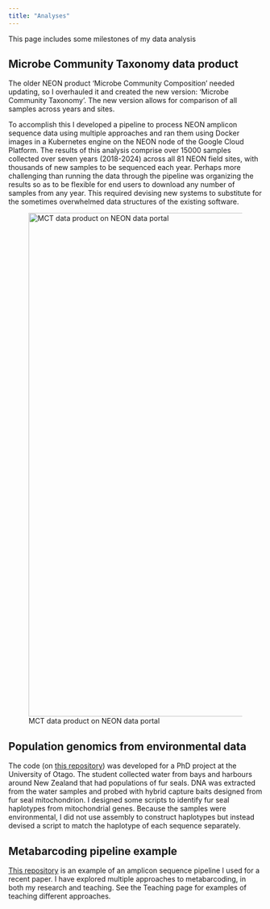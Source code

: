 ```yaml
---
title: "Analyses"
---
```


This page includes some milestones of my data analysis

## Microbe Community Taxonomy data product

The older NEON product 'Microbe Community Composition' needed updating, so I overhauled it and created the new version: 'Microbe Community Taxonomy'. The new version allows for comparison of all samples across years and sites. 

To accomplish this I developed a pipeline to process NEON amplicon sequence data using multiple approaches and ran them using Docker images in a Kubernetes engine on the NEON node of the Google Cloud Platform. The results of this analysis comprise over 15000 samples collected over seven years (2018-2024) across all 81 NEON field sites, with thousands of new samples to be sequenced each year. Perhaps more challenging than running the data through the pipeline was organizing the results so as to be flexible for end users to download any number of samples from any year. This required devising new systems to substitute for the sometimes overwhelmed data structures of the existing software. 

![MCT data product on NEON data portal](images/mct_search.png){width="1000"}




## Population genomics from environmental data 

The code (on [this repository](https://github.com/hughcross/meta_tools)) was developed for a PhD project at the University of Otago. The student collected water from bays and harbours around New Zealand that had populations of fur seals. DNA was extracted from the water samples and probed with hybrid capture baits designed from fur seal mitochondrion. I designed some scripts to identify fur seal haplotypes from mitochondrial genes. Because the samples were environmental, I did not use assembly to construct haplotypes but instead devised a script to match the haplotype of each sequence separately. 


## Metabarcoding pipeline example

[This repository](https://github.com/hughcross/passive_filtration_pipeline) is an example of an amplicon sequence pipeline I used for a recent paper. I have explored multiple approaches to metabarcoding, in both my research and teaching. See the Teaching page for examples of teaching different approaches.  

